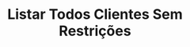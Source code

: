 ---
title: "Listar Todos Clientes Sem Restrições"
api: "GET https://regis.app.byefive.com.br/rest/customers/all"
description: "Lista todos os clientes sem restrições com filtros"
---